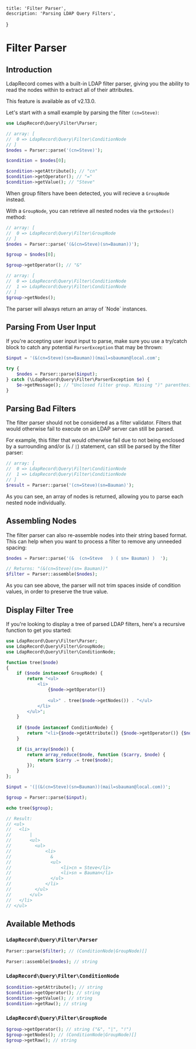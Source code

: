     title: 'Filter Parser',
    description: 'Parsing LDAP Query Filters',
}


# Filter Parser

## Introduction

LdapRecord comes with a built-in LDAP filter parser, giving you the
ability to read the nodes within to extract all of their attributes.

<Important>
This feature is available as of v2.13.0.
</Important>

Let's start with a small example by parsing the filter `(cn=Steve)`:

```php
use LdapRecord\Query\Filter\Parser;

// array: [
//  0 => LdapRecord\Query\Filter\ConditionNode
// ]
$nodes = Parser::parse('(cn=Steve)');

$condition = $nodes[0];

$condition->getAttribute(); // "cn"
$condition->getOperator(); // "="
$condition->getValue(); // "Steve"
```

When group filters have been detected, you will recieve a `GroupNode` instead.

With a `GroupNode`, you can retrieve all nested nodes via the `getNodes()` method:

```php
// array: [
//  0 => LdapRecord\Query\Filter\GroupNode
// ]
$nodes = Parser::parse('(&(cn=Steve)(sn=Bauman))');

$group = $nodes[0];

$group->getOperator(); // "&"

// array: [
//  0 => LdapRecord\Query\Filter\ConditionNode
//  1 => LdapRecord\Query\Filter\ConditionNode
// ]
$group->getNodes();
```

<Important>
The parser will always return an array of `Node` instances.
</Important>

## Parsing From User Input

If you're accepting user input input to parse, make sure you use a try/catch
block to catch any potential `ParserException` that may be thrown:

```php
$input = '(&(cn=Steve)(sn=Bauman))(mail=sbauman@local.com';

try {
    $nodes = Parser::parse($input);
} catch (\LdapRecord\Query\Filter\ParserException $e) {
    $e->getMessage(); // "Unclosed filter group. Missing ")" parenthesis"
}
```

## Parsing Bad Filters

The filter parser should not be considered as a filter validator. Filters
that would otherwise fail to execute on an LDAP server can still be parsed.

For example, this filter that would otherwise fail due to not being enclosed
by a surrounding and/or (`&` / `|`) statement, can still be parsed by the filter parser:

```php
// array: [
//  0 => LdapRecord\Query\Filter\ConditionNode
//  1 => LdapRecord\Query\Filter\ConditionNode
// ]
$result = Parser::parse('(cn=Steve)(sn=Bauman)');
```

As you can see, an array of nodes is returned, allowing you to parse each nested node individually.

## Assembling Nodes

The filter parser can also re-assemble nodes into their string based format. This
can help when you want to process a filter to remove any unneeded spacing:

```php
$nodes = Parser::parse('(&  (cn=Steve   ) ( sn= Bauman) )  ');

// Returns: "(&(cn=Steve)(sn= Bauman))"
$filter = Parser::assemble($nodes);
```

<Important>
As you can see above, the parser will not trim spaces
inside of condition values, in order to preserve the true value.
</Important>

## Display Filter Tree

If you're looking to display a tree of parsed LDAP filters, here's a recursive function to get you started:

```php
use LdapRecord\Query\Filter\Parser;
use LdapRecord\Query\Filter\GroupNode;
use LdapRecord\Query\Filter\ConditionNode;

function tree($node)
{
	if ($node instanceof GroupNode) {
        return "<ul>
            <li>
                {$node->getOperator()}
                
                <ul>" . tree($node->getNodes()) . "</ul>
            </li>
        </ul>";
    }
  
  	if ($node instanceof ConditionNode) {
        return "<li>{$node->getAttribute()} {$node->getOperator()} {$node->getValue()}</li>";
    }

    if (is_array($node)) {
        return array_reduce($node, function ($carry, $node) {
            return $carry .= tree($node);
        });
    }
};

$input = '(|(&(cn=Steve)(sn=Bauman))(mail=sbauman@local.com))';

$group = Parser::parse($input);

echo tree($group);

// Result:
// <ul>
//   <li>
//       |
//       <ul>
//         <ul>
//             <li>
//               &
//               <ul>
//                   <li>cn = Steve</li>
//                   <li>sn = Bauman</li>
//               </ul>
//             </li>
//         </ul>
//       </ul>
//   </li>
// </ul>
```

## Available Methods

### `LdapRecord\Query\Filter\Parser`

```php
Parser::parse($filter); // (ConditionNode|GroupNode)[]

Parser::assemble($nodes); // string
```

### `LdapRecord\Query\Filter\ConditionNode`

```php
$condition->getAttribute(); // string
$condition->getOperator(); // string
$condition->getValue(); // string
$condition->getRaw(); // string
```

### `LdapRecord\Query\Filter\GroupNode`
```php
$group->getOperator(); // string ("&", "|", "!")
$group->getNodes(); // (ConditionNode|GroupNode)[]
$group->getRaw(); // string
```
